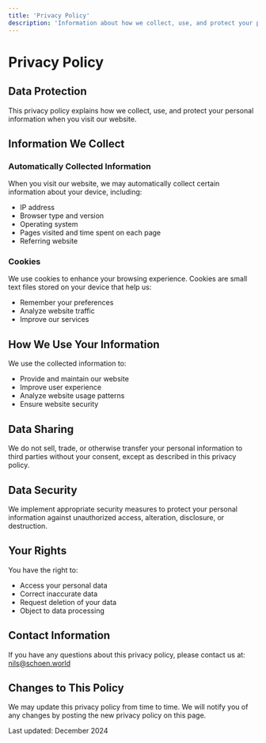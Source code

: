 ```yaml
---
title: 'Privacy Policy'
description: 'Information about how we collect, use, and protect your personal data'
---
```


# Privacy Policy

## Data Protection

This privacy policy explains how we collect, use, and protect your personal information when you visit our website.

## Information We Collect

### Automatically Collected Information
When you visit our website, we may automatically collect certain information about your device, including:
- IP address
- Browser type and version
- Operating system
- Pages visited and time spent on each page
- Referring website

### Cookies
We use cookies to enhance your browsing experience. Cookies are small text files stored on your device that help us:
- Remember your preferences
- Analyze website traffic
- Improve our services

## How We Use Your Information

We use the collected information to:
- Provide and maintain our website
- Improve user experience
- Analyze website usage patterns
- Ensure website security

## Data Sharing

We do not sell, trade, or otherwise transfer your personal information to third parties without your consent, except as described in this privacy policy.

## Data Security

We implement appropriate security measures to protect your personal information against unauthorized access, alteration, disclosure, or destruction.

## Your Rights

You have the right to:
- Access your personal data
- Correct inaccurate data
- Request deletion of your data
- Object to data processing

## Contact Information

If you have any questions about this privacy policy, please contact us at:
[nils@schoen.world](mailto:nils@schoen.world)

## Changes to This Policy

We may update this privacy policy from time to time. We will notify you of any changes by posting the new privacy policy on this page.

Last updated: December 2024 
